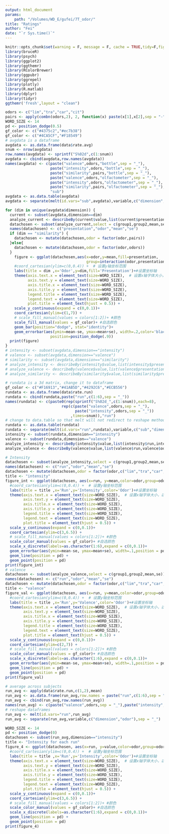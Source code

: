 ```yaml
---
output: html_document
params:
    path: "/Volumes/WD_E/gufei/7T_odor/"
title: "Ratings"
author: "Fei"
date: "`r Sys.time()`"
---
```


```r
knitr::opts_chunk$set(warning = F, message = F, cache = TRUE,tidy=F,fig.align='center',fig.showtext=TRUE,results="hold",fig.show = "hold")
library(bruceR)
library(psych)
library(ggplot2)
library(ggthemr)
library(RColorBrewer)
library(ggpubr)
library(ggrepel)
library(plotly)
library(R.matlab)
library(dplyr)
library(tidyr)
ggthemr('fresh',layout = "clean")
```

```r
odors <- c("lim","tra","car","cit")
pairs <- apply(combn(odors,2), 2, function(x) paste(x[1],x[2],sep = "-"))
WORD_SIZE <- 14
pd <- position_dodge(0.5)
gf_color <- c("#4375c2","#ec7b38")
gf_color <- c("#4CA5CF","#F18549")
# avgdata is a dataframe
avgdata <- as.data.frame(data$rate.avg)
snum <- nrow(avgdata)
row.names(avgdata) <- sprintf("S%02d",c(1:snum))
avgdata <- cbind(avgdata,row.names(avgdata))
names(avgdata) <- c(paste("valence",odors,"bottle",sep = "_"),
                    paste("intensity",odors,"bottle",sep = "_"),
                    paste("similarity",pairs,"bottle",sep = "_"),
                    paste("valence",odors,"olfactometer",sep = "_"),
                    paste("intensity",odors,"olfactometer",sep = "_"),
                    paste("similarity",pairs,"olfactometer",sep = "_"),
                    "sub")
avgdata <- as.data.table(avgdata)
avgdata <- separate(melt(id.vars="sub",avgdata),variable,c("dimension","odor","presentation"),sep = "_")

for (dim in unique(avgdata$dimension)) {
  current <- subset(avgdata,dimension==dim)
  analyze_current <- describeBy(current$value,list(current$presentation,current$odor),mat = TRUE)
  datachosen <- subset(analyze_current,select = c(group1,group2,mean,se))
  names(datachosen) <- c("presentation","odor","mean","se")
  if (dim == "similarity") {
    datachosen <- mutate(datachosen,odor = factor(odor,pairs))
  }else{
    datachosen <- mutate(datachosen,odor = factor(odor,odors))
  }
    figure <- ggplot(datachosen,aes(x=odor,y=mean,fill=presentation,
                                    group=interaction(odor,presentation))) + 
    #coord_cartesian(ylim=c(0,0.4)) +  # 设置y轴坐标范围
    labs(title = dim ,x='Odor',y=dim,fill='Presentation')+#设置坐标轴
    theme(axis.text.x = element_text(size=WORD_SIZE),  # 设置x轴字体大小，以下同理
          axis.text.y = element_text(size=WORD_SIZE), 
          axis.title.x = element_text(size=WORD_SIZE), 
          axis.title.y = element_text(size=WORD_SIZE),
          legend.title = element_text(size=WORD_SIZE),
          legend.text = element_text(size=WORD_SIZE),
          plot.title = element_text(hjust = 0.5)) + 
    scale_y_continuous(expand = c(0,0.1))+
    coord_cartesian(ylim=c(1,7)) + 
    # scale_fill_manual(values = colors[1:2])+ #颜色
    scale_fill_manual(values = gf_color)+ #自选颜色
    geom_bar(position="dodge", stat="identity")+
    geom_errorbar(aes(ymin=mean-se, ymax=mean+se), width=.2,color='black',
                    position=position_dodge(.9))
  print(figure)
}
# intensity <- subset(avgdata,dimension=="intensity")
# valence <- subset(avgdata,dimension=="valence")
# similarity <- subset(avgdata,dimension=="similarity")
# analyze_intensity <- describeBy(intensity$value,list(intensity$presentation,intensity$odor),mat = TRUE)
# analyze_valence <- describeBy(valence$value,list(valence$presentation,valence$odor),mat = TRUE)
# analyze_similarity <- describeBy(similarity$value,list(similarity$presentation,similarity$odor),mat = TRUE)
```

```r
# rundata is a 3d matrix, change it to dataframe
gf_color <- c("#F16913","#41AB5D","#4292C6","#ECB556")
rundata <- as.data.frame(data$rate.run)
rundata <- cbind(rundata,paste("run",c(1:6),sep = "_"))
names(rundata) <- c(paste0(rep(sprintf("S%02d_",c(1:snum)),each=8),
                         rep(c(paste("valence",odors,sep = "_"),
                               paste("intensity",odors,sep = "_"))
                             ,times=snum)),"run")
# change to data.table so that melt will not redirect to reshape method
rundata <- as.data.table(rundata)
rundata <- separate(melt(id.vars="run",rundata),variable,c("sub","dimension","odor"),sep = "_")
intensity <- subset(rundata,dimension=="intensity")
valence <- subset(rundata,dimension=="valence")
analyze_intensity <- describeBy(intensity$value,list(intensity$run,intensity$odor),mat = TRUE)
analyze_valence <- describeBy(valence$value,list(valence$run,valence$odor),mat = TRUE)

# Intensity
datachosen <- subset(analyze_intensity,select = c(group1,group2,mean,se))
names(datachosen) <- c("run","odor","mean","se")
datachosen <- mutate(datachosen,odor = factor(odor,c("lim","tra","car","cit")))
title <- "intensity"
figure_int <- ggplot(datachosen, aes(x=run, y=mean,color=odor,group=odor)) + 
  #coord_cartesian(ylim=c(0,0.4)) +  # 设置y轴坐标范围
  labs(title = title ,x='Run',y='Intensity',color='Odor')+#设置坐标轴
  theme(axis.text.x = element_text(size=WORD_SIZE),  # 设置x轴字体大小，以下同理
        axis.text.y = element_text(size=WORD_SIZE), 
        axis.title.x = element_text(size=WORD_SIZE), 
        axis.title.y = element_text(size=WORD_SIZE),
        legend.title = element_text(size=WORD_SIZE),
        legend.text = element_text(size=WORD_SIZE),
        plot.title = element_text(hjust = 0.5)) + 
  scale_y_continuous(expand = c(0,0.1))+
  coord_cartesian(ylim=c(3,6.5)) + 
  # scale_fill_manual(values = colors[1:2])+ #颜色
  scale_color_manual(values = gf_color)+ #自选颜色
  scale_x_discrete(labels=as.character(1:6),expand = c(0,0.1))+
  geom_errorbar(aes(ymin=mean-se, ymax=mean+se), width=.1,position = pd) +
  geom_line(position = pd) +
  geom_point(position = pd)
print(figure_int)
# valence
datachosen <- subset(analyze_valence,select = c(group1,group2,mean,se))
names(datachosen) <- c("run","odor","mean","se")
datachosen <- mutate(datachosen,odor = factor(odor,c("lim","tra","car","cit")))
title <- "valence"
figure_val <- ggplot(datachosen, aes(x=run, y=mean,color=odor,group=odor)) + 
  #coord_cartesian(ylim=c(0,0.4)) +  # 设置y轴坐标范围
  labs(title = title ,x='Run',y='Valence',color='Odor')+#设置坐标轴
  theme(axis.text.x = element_text(size=WORD_SIZE),  # 设置x轴字体大小，以下同理
        axis.text.y = element_text(size=WORD_SIZE), 
        axis.title.x = element_text(size=WORD_SIZE), 
        axis.title.y = element_text(size=WORD_SIZE),
        legend.title = element_text(size=WORD_SIZE),
        legend.text = element_text(size=WORD_SIZE),
        plot.title = element_text(hjust = 0.5)) + 
  scale_y_continuous(expand = c(0,0.1))+
  coord_cartesian(ylim=c(2,7)) + 
  # scale_fill_manual(values = colors[1:2])+ #颜色
  scale_color_manual(values = gf_color)+ #自选颜色
  scale_x_discrete(labels=as.character(1:6),expand = c(0,0.1))+
  geom_errorbar(aes(ymin=mean-se, ymax=mean+se), width=.1,position = pd) +
  geom_line(position = pd) +
  geom_point(position = pd)
print(figure_val)
```

```r
# average across subjects
run_avg <- apply(data$rate.run,c(1,2),mean)
run_avg <- as.data.frame(run_avg,row.names = paste("run",c(1:6),sep = "_"))
run_avg <- cbind(run_avg,row.names(run_avg))
names(run_avg) <- c(paste("valence",odors,sep = "_"),paste("intensity",odors,sep = "_"),"run")
# reshape dataframes
run_avg <- melt(id.vars="run",run_avg)
run_avg <- separate(run_avg,variable,c("dimension","odor"),sep = "_")

WORD_SIZE <- 14
pd <- position_dodge(0)
datachosen <- subset(run_avg,dimension=="intensity")
title <- "Intensity for each run"
figure_4 <- ggplot(datachosen, aes(x=run, y=value,color=odor,group=odor)) + 
  #coord_cartesian(ylim=c(0,0.4)) +  # 设置y轴坐标范围
  labs(title = title ,x='Run',y='Intensity',color='Odor')+#设置坐标轴
  theme(axis.text.x = element_text(size=WORD_SIZE),  # 设置x轴字体大小，以下同理
        axis.text.y = element_text(size=WORD_SIZE), 
        axis.title.x = element_text(size=WORD_SIZE), 
        axis.title.y = element_text(size=WORD_SIZE),
        legend.title = element_text(size=WORD_SIZE),
        legend.text = element_text(size=WORD_SIZE),
        plot.title = element_text(hjust = 0.5)) + 
  scale_y_continuous(expand = c(0,0.1))+
  coord_cartesian(ylim=c(3,6.5)) + 
  # scale_fill_manual(values = colors[1:2])+ #颜色
  scale_color_manual(values = gf_color)+ #自选颜色
  scale_x_discrete(labels=as.character(1:6),expand = c(0,0.1))+
  geom_line(position = pd) +
  geom_point(position = pd)
print(figure_4)
```

